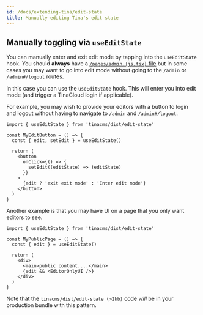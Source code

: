 ```yaml
---
id: /docs/extending-tina/edit-state
title: Manually editing Tina's edit state
---
```


## Manually toggling via `useEditState`

You can manually enter and exit edit mode by tapping into the `useEditState` hook. You should **always** have a [`/pages/admin.{js,tsx}` file](/docs/contextual-editing/overview) but in some cases you may want to go into edit mode without going to the `/admin` or `/admin#/logout` routes.

In this case you can use the `useEditState` hook. This will enter you into edit mode (and trigger a TinaCloud login if applicable).

For example, you may wish to provide your editors with a button to login and logout without having to navigate to `/admin` and `/admin#/logout`.

```tsx
import { useEditState } from 'tinacms/dist/edit-state'

const MyEditButton = () => {
  const { edit, setEdit } = useEditState()

  return (
    <button
      onClick={() => {
        setEdit((editState) => !editState)
      }}
    >
      {edit ? 'exit exit mode' : 'Enter edit mode'}
    </button>
  )
}
```

Another example is that you may have UI on a page that you only want editors to see.

```tsx
import { useEditState } from 'tinacms/dist/edit-state'

const MyPublicPage = () => {
  const { edit } = useEditState()

  return (
    <div>
      <main>public content....</main>
      {edit && <EditorOnlyUI />}
    </div>
  )
}
```

Note that the `tinacms/dist/edit-state (>2kb)` code _will_ be in your production bundle with this pattern.
